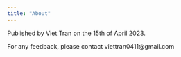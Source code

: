 ---
title: "About"
---

Published by Viet Tran on the 15th of April 2023.

For any feedback, please contact viettran0411\@gmail.com
